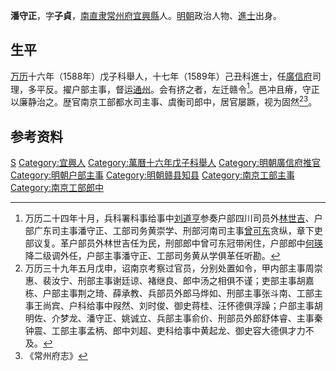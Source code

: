 '''潘守正'''，字'''子貞'''，[[南直隶|南直隶]][[常州府|常州府]][[宜興縣|宜興縣]]人。[[明朝|明朝]]政治人物、[[進士|進士]]出身。

== 生平 ==
[[万历|万历]]十六年（1588年）戊子科舉人，十七年（1589年）己丑科進士，任[[廣信府|廣信府]]司理，多平反。擢户部主事，督运[[通州|通州]]。会有挤之者，左迁赣令<ref>万历二十四年十月，兵科署科事给事中[[刘道亨|刘道亨]]参奏户部四川司员外[[林世吉|林世吉]]、户部广东司主事潘守正、工部司务黄崇学、刑部河南司主事[[曾可东|曾可东]]贪纵，章下吏部议复。革户部员外林世吉任为民，刑部郎中曾可东冠带闲住，户部郎中[[何瑛|何瑛]]降二级调外任，户部主事潘守正、工部司务黄从学俱革任听勘。</ref>。邑冲且瘠，守正以廉静治之。歴官南京工部都水司主事、虞衡司郎中，居官屡蹶，视为固然<ref>万历三十九年五月戊申，诏南京考察过官员，分别处置如令，甲内部主事周崇惠、裴汝宁、刑部主事谢廷谅、褚继良、郎中汤之相俱不谨；吏部主事胡嘉栋、户部主事荆之琦、薛承教、兵部员外郎马烨如、刑部主事张斗南、工部主事王尚宾、户科给事中叚然、刘时俊、御史蒋桂、汪怀德俱浮躁；户部主事胡明佐、介梦龙、潘守正、姚诚立、兵部主事俞价、刑部员外郎舒体睿、主事秦钟震、工部主事孟柄、郎中刘超、吏科给事中黄起龙、御史容大德俱才力不及。</ref><ref>《常州府志》</ref>。

== 参考资料 ==
{{reflist}}

{{萬曆十七年己丑科殿試金榜}}

{{Authority control}}

{{DEFAULTSORT:Pan潘}}
[[Category:潘姓|S]]
[[Category:宜興人|Category:宜興人]]
[[Category:萬曆十六年戊子科舉人|Category:萬曆十六年戊子科舉人]]
[[Category:明朝廣信府推官|Category:明朝廣信府推官]]
[[Category:明朝户部主事|Category:明朝户部主事]]
[[Category:明朝赣县知县|Category:明朝赣县知县]]
[[Category:南京工部主事|Category:南京工部主事]]
[[Category:南京工部郎中|Category:南京工部郎中]]


{{明朝人物小作品}}